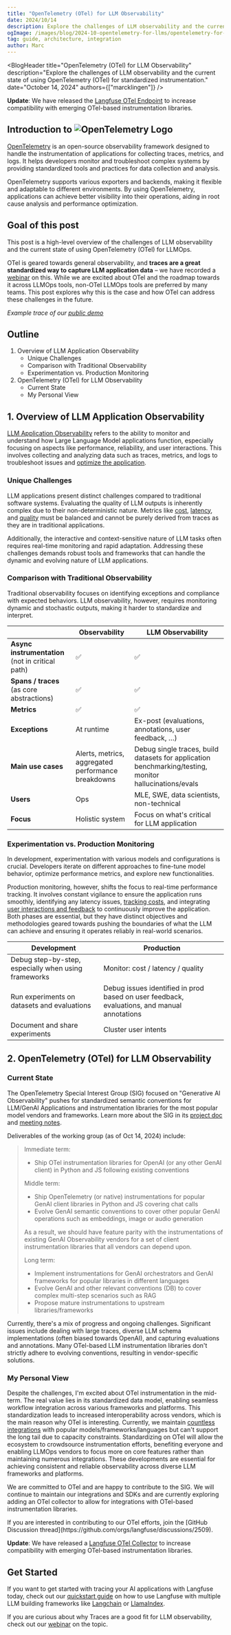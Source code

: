 ```yaml
---
title: "OpenTelemetry (OTel) for LLM Observability"
date: 2024/10/14
description: Explore the challenges of LLM observability and the current state of using OpenTelemetry (OTel) for standardized instrumentation.
ogImage: /images/blog/2024-10-opentelemetry-for-llms/opentelemetry-for-llms.png
tag: guide, architecture, integration
author: Marc
---
```



<BlogHeader
  title="OpenTelemetry (OTel) for LLM Observability"
  description="Explore the challenges of LLM observability and the current state of using OpenTelemetry (OTel) for standardized instrumentation."
  date="October 14, 2024"
  authors={["marcklingen"]}
/>


<Callout type="info">

**Update**: We have released the [Langfuse OTel Endpoint](/docs/opentelemetry/get-started) to increase compatibility with emerging OTel-based instrumentation libraries.

</Callout>

## Introduction to <Image src="/images/blog/2024-10-opentelemetry-for-llms/opentelemetry-logo.svg" alt="OpenTelemetry Logo" width={140} height={30} className="inline-block" />

[OpenTelemetry](https://opentelemetry.io/) is an open-source observability framework designed to handle the instrumentation of applications for collecting traces, metrics, and logs. It helps developers monitor and troubleshoot complex systems by providing standardized tools and practices for data collection and analysis.

OpenTelemetry supports various exporters and backends, making it flexible and adaptable to different environments. By using OpenTelemetry, applications can achieve better visibility into their operations, aiding in root cause analysis and performance optimization.

## Goal of this post

This post is a high-level overview of the challenges of LLM observability and the current state of using OpenTelemetry (OTel) for LLMOps.

OTel is geared towards general observability, and **traces are a great standardized way to capture LLM application data** – we have recorded a [webinar](/guides/videos/webinar-observability-llm-systems) on this. While we are excited about OTel and the roadmap towards it across LLMOps tools, non-OTel LLMOps tools are preferred by many teams. This post explores why this is the case and how OTel can address these challenges in the future.

_Example trace of our [public demo](/docs/demo)_

<CloudflareVideo
  videoId="be2a8276c589a0de39ab846d505cf731"
  aspectRatio={1.516}
  gifStyle
  className="block dark:hidden"
/>
<CloudflareVideo
  videoId="835959b1fbe097cd396e7b20cd5cf91e"
  aspectRatio={1.516}
  gifStyle
  className="hidden dark:block"
/>

## Outline

1. Overview of LLM Application Observability
   - Unique Challenges
   - Comparison with Traditional Observability
   - Experimentation vs. Production Monitoring
2. OpenTelemetry (OTel) for LLM Observability
   - Current State
   - My Personal View

## 1. Overview of LLM Application Observability

[LLM Application Observability](/faq/all/llm-observability) refers to the ability to monitor and understand how Large Language Model applications function, especially focusing on aspects like performance, reliability, and user interactions. This involves collecting and analyzing data such as traces, metrics, and logs to troubleshoot issues and [optimize the application](/faq/all/llm-analytics-101).

### Unique Challenges

LLM applications present distinct challenges compared to traditional software systems. Evaluating the quality of LLM outputs is inherently complex due to their non-deterministic nature. Metrics like [cost](/docs/model-usage-and-cost), [latency](/docs/analytics/overview), and [quality](/docs/scores/overview) must be balanced and cannot be purely derived from traces as they are in traditional applications.

Additionally, the interactive and context-sensitive nature of LLM tasks often requires real-time monitoring and rapid adaptation. Addressing these challenges demands robust tools and frameworks that can handle the dynamic and evolving nature of LLM applications.

### Comparison with Traditional Observability

Traditional observability focuses on identifying exceptions and compliance with expected behaviors. LLM observability, however, requires monitoring dynamic and stochastic outputs, making it harder to standardize and interpret.

|                                                  | Observability                                      | LLM Observability                                                                                      |
| ------------------------------------------------ | -------------------------------------------------- | ------------------------------------------------------------------------------------------------------ |
| **Async instrumentation** (not in critical path) | ✅                                                 | ✅                                                                                                     |
| **Spans / traces** (as core abstractions)        | ✅                                                 | ✅                                                                                                     |
| **Metrics**                                      | ✅                                                 | ✅                                                                                                     |
| **Exceptions**                                   | At runtime                                         | Ex-post (evaluations, annotations, user feedback, …)                                                   |
| **Main use cases**                               | Alerts, metrics, aggregated performance breakdowns | Debug single traces, build datasets for application benchmarking/testing, monitor hallucinations/evals |
| **Users**                                        | Ops                                                | MLE, SWE, data scientists, non-technical                                                               |
| **Focus**                                        | Holistic system                                    | Focus on what's critical for LLM application                                                           |

### Experimentation vs. Production Monitoring

In development, experimentation with various models and configurations is crucial. Developers iterate on different approaches to fine-tune model behavior, optimize performance metrics, and explore new functionalities.

Production monitoring, however, shifts the focus to real-time performance tracking. It involves constant vigilance to ensure the application runs smoothly, identifying any latency issues, [tracking costs](/docs/model-usage-and-cost), and integrating [user interactions and feedback](/docs/scores/user-feedback) to continuously improve the application. Both phases are essential, but they have distinct objectives and methodologies geared towards pushing the boundaries of what the LLM can achieve and ensuring it operates reliably in real-world scenarios.

| Development                                          | Production                                                                                  |
| ---------------------------------------------------- | ------------------------------------------------------------------------------------------- |
| Debug step-by-step, especially when using frameworks | Monitor: cost / latency / quality                                                           |
| Run experiments on datasets and evaluations          | Debug issues identified in prod based on user feedback, evaluations, and manual annotations |
| Document and share experiments                       | Cluster user intents                                                                        |

## 2. OpenTelemetry (OTel) for LLM Observability

### Current State

The OpenTelemetry Special Interest Group (SIG) focused on "Generative AI Observability" pushes for standardized semantic conventions for LLM/GenAI Applications and instrumentation libraries for the most popular model vendors and frameworks. Learn more about the SIG in its [project doc](https://github.com/open-telemetry/community/blob/main/projects/gen-ai.md) and [meeting notes](https://docs.google.com/document/d/1EKIeDgBGXQPGehUigIRLwAUpRGa7-1kXB736EaYuJ2M/edit?tab=t.0#heading=h.ylazl6464n0c).

Deliverables of the working group (as of Oct 14, 2024) include:

> Immediate term:
>
> - Ship OTel instrumentation libraries for OpenAI (or any other GenAI client) in Python and JS following existing conventions
>
> Middle term:
>
> - Ship OpenTelemetry (or native) instrumentations for popular GenAI client libraries in Python and JS covering chat calls
> - Evolve GenAI semantic conventions to cover other popular GenAI operations such as embeddings, image or audio generation
>
> As a result, we should have feature parity with the instrumentations of existing GenAI Observability vendors for a set of client instrumentation libraries that all vendors can depend upon.
>
> Long term:
>
> - Implement instrumentations for GenAI orchestrators and GenAI frameworks for popular libraries in different languages
> - Evolve GenAI and other relevant conventions (DB) to cover complex multi-step scenarios such as RAG
> - Propose mature instrumentations to upstream libraries/frameworks

Currently, there's a mix of progress and ongoing challenges. Significant issues include dealing with large traces, diverse LLM schema implementations (often biased towards OpenAI), and capturing evaluations and annotations. Many OTel-based LLM instrumentation libraries don't strictly adhere to evolving conventions, resulting in vendor-specific solutions.

### My Personal View

Despite the challenges, I'm excited about OTel instrumentation in the mid-term. The real value lies in its standardized data model, enabling seamless workflow integration across various frameworks and platforms. This standardization leads to increased interoperability across vendors, which is the main reason why OTel is interesting. Currently, we maintain [countless integrations](/integrations) with popular models/frameworks/languages but can't support the long tail due to capacity constraints. Standardizing on OTel will allow the ecosystem to crowdsource instrumentation efforts, benefiting everyone and enabling LLMOps vendors to focus more on core features rather than maintaining numerous integrations. These developments are essential for achieving consistent and reliable observability across diverse LLM frameworks and platforms.

We are committed to OTel and are happy to contribute to the SIG. We will continue to maintain our integrations and SDKs and are currently exploring adding an OTel collector to allow for integrations with OTel-based instrumentation libraries.

<Callout>
  If you are interested in contributing to our OTel efforts, join the [GitHub
  Discussion thread](https://github.com/orgs/langfuse/discussions/2509).
</Callout>

<Callout type="info">

**Update**: We have released a [Langfuse OTel Collector](/docs/opentelemetry/get-started) to increase compatibility with emerging OTel-based instrumentation libraries.

</Callout>

## Get Started

If you want to get started with tracing your AI applications with Langfuse today, check out our [quickstart guide](/docs/get-started) on how to use Langfuse with multiple LLM building frameworks like [Langchain](/integrations/frameworks/langchain) or [LlamaIndex](/integrations/frameworks/llamaindex).

If you are curious about why Traces are a good fit for LLM observability, check out our [webinar](/guides/videos/webinar-observability-llm-systems) on the topic.
